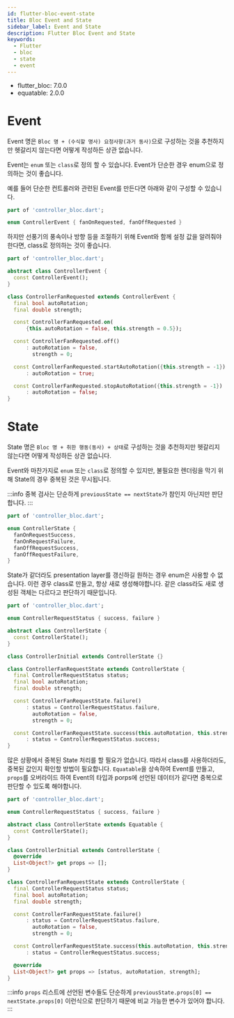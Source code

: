 ```yaml
---
id: flutter-bloc-event-state
title: Bloc Event and State
sidebar_label: Event and State
description: Flutter Bloc Event and State
keywords:
  - Flutter
  - bloc
  - state
  - event
---
```


- flutter_bloc: 7.0.0
- equatable: 2.0.0

# Event

Event 명은 `Bloc 명 + (수식할 명사) 요청사항(과거 동사)`으로 구성하는 것을 추천하지만 헷갈리지 않는다면 어떻게 작성하든 상관 없습니다.

Event는 `enum` 또는 `class`로 정의 할 수 있습니다. Event가 단순한 경우 enum으로 정의하는 것이 좋습니다.

예를 들어 단순한 컨트롤러와 관련된 Event를 만든다면 아래와 같이 구성할 수 있습니다.

```dart
part of 'controller_bloc.dart';

enum ControllerEvent { fanOnRequested, fanOffRequested }
```

하지만 선풍기의 풍속이나 방향 등을 조절하기 위해 Event와 함께 설정 값을 알려줘야한다면, class로 정의하는 것이 좋습니다.

```dart
part of 'controller_bloc.dart';

abstract class ControllerEvent {
  const ControllerEvent();
}

class ControllerFanRequested extends ControllerEvent {
  final bool autoRotation;
  final double strength;

  const ControllerFanRequested.on(
      {this.autoRotation = false, this.strength = 0.5});

  const ControllerFanRequested.off()
      : autoRotation = false,
        strength = 0;

  const ControllerFanRequested.startAutoRotation({this.strength = -1})
      : autoRotation = true;

  const ControllerFanRequested.stopAutoRotation({this.strength = -1})
      : autoRotation = false;
}
```

# State

State 명은 `Bloc 명 + 취한 행동(동사) + 상태`로 구성하는 것을 추천하지만 헷갈리지 않는다면 어떻게 작성하든 상관 없습니다.

Event와 마찬가지로 `enum` 또는 `class`로 정의할 수 있지만, 불필요한 렌더링을 막기 위해 State의 경우 중복된 것은 무시됩니다.

:::info
중복 검사는 단순하게 `previousState == nextState`가 참인지 아닌지만 판단합니다.
:::

```dart
part of 'controller_bloc.dart';

enum ControllerState {
  fanOnRequestSuccess,
  fanOnRequestFailure,
  fanOffRequestSuccess,
  fanOffRequestFailure,
}
```

State가 같더라도 presentation layer를 갱신하길 원하는 경우 enum은 사용할 수 없습니다. 이런 경우 class로 만들고, 항상 새로 생성해야합니다. 같은 class라도 새로 생성된 객체는 다르다고 판단하기 때문입니다.

```dart
part of 'controller_bloc.dart';

enum ControllerRequestStatus { success, failure }

abstract class ControllerState {
  const ControllerState();
}

class ControllerInitial extends ControllerState {}

class ControllerFanRequestState extends ControllerState {
  final ControllerRequestStatus status;
  final bool autoRotation;
  final double strength;

  const ControllerFanRequestState.failure()
      : status = ControllerRequestStatus.failure,
        autoRotation = false,
        strength = 0;

  const ControllerFanRequestState.success(this.autoRotation, this.strength)
      : status = ControllerRequestStatus.success;
}
```

많은 상황에서 중복된 State 처리를 할 필요가 없습니다. 따라서 class를 사용하더라도, 중복된 값인지 확인할 방법이 필요합니다. `Equatable`을 상속하여 Event를 만들고, `props`를 오버라이드 하여 Event의 타입과 porps에 선언된 데이터가 같다면 중복으로 판단할 수 있도록 해야합니다.

```dart
part of 'controller_bloc.dart';

enum ControllerRequestStatus { success, failure }

abstract class ControllerState extends Equatable {
  const ControllerState();
}

class ControllerInitial extends ControllerState {
  @override
  List<Object?> get props => [];
}

class ControllerFanRequestState extends ControllerState {
  final ControllerRequestStatus status;
  final bool autoRotation;
  final double strength;

  const ControllerFanRequestState.failure()
      : status = ControllerRequestStatus.failure,
        autoRotation = false,
        strength = 0;

  const ControllerFanRequestState.success(this.autoRotation, this.strength)
      : status = ControllerRequestStatus.success;

  @override
  List<Object?> get props => [status, autoRotation, strength];
}
```

:::info
`props` 리스트에 선언된 변수들도 단순하게 `previousState.props[0] == nextState.props[0]` 이런식으로 판단하기 때문에 비교 가능한 변수가 있어야 합니다.
:::
